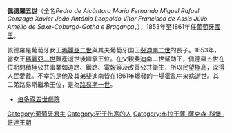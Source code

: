 {{noteTA
|1=zh:若昂; zh-tw:約翰;
|2=zh:曼努埃尔; zh-tw:曼紐;
|3=zh:塞巴斯蒂昂; zh-tw:塞巴斯蒂安;
|4=zh:阿拉贡; zh-tw:亞拉岡;
|5=zh:卡斯蒂利亞; zh-tw:卡斯提爾;
|6=zh:费利佩; zh-tw:菲利普;
|7=zh:杜瓦尔特; zh-tw:杜阿爾特;
|8=zh:费尔南多; zh-tw:斐迪南;
|9=zh:佩德羅; zh-mo:伯多祿;
}}
{{Infobox royalty
|name=佩德羅五世
|image= PedroV.JPG
|succession=[[葡萄牙君主列表|葡萄牙国王]]
|reign=1853年11月15日-1861年11月11日（{{age in years and days|1853|11|15|1861|11|11|age=no}}）
|coronation={{death date and age|1855|9|16|1837|9|16}}
|predecessor=[[瑪麗亞二世_(葡萄牙)|瑪麗亞二世]]
|successor=[[路易斯一世_(葡萄牙)|路易斯一世]]
|spouse= [[史蒂芬妮公主_(霍亨索倫-錫格馬林根)|霍亨索倫-錫格馬林根的史蒂芬妮]]
|regent=[[斐迪南二世_(葡萄牙)|斐迪南二世]]（1853年—1855年）
|father=[[斐迪南二世_(葡萄牙)|斐迪南二世]]
|mother=[[瑪麗亞二世_(葡萄牙)|瑪麗亞二世]]
|full name = Pedro de Alcântara Maria Fernando Miguel Rafael Gonzaga Xavier João António Leopoldo Vítor Francisco de Assis Júlio Amélio de Saxe-Coburgo-Gotha e Bragança
|birth_date={{birth date|1837|9|16}}
|birth_place={{flag|Kingdom of Portugal}}[[里斯本|里斯本]][[內塞西達迪什宮|內塞西達迪什宮]]
|death_date={{death date and age|1861|11|11|1837|9|16}}
|death_place={{flag|Kingdom of Portugal}}[[里斯本|里斯本]][[內塞西達迪什宮|內塞西達迪什宮]]
|burial_place = {{POR}}[[城外圣文生修道院|城外圣文生修道院]]布拉-{干}-薩的萬神殿
|house = [[布拉干萨王朝|布拉-{干}-萨]]-[[萨克森-科堡-哥达王朝|萨克森-科堡-哥达王朝]]
|signature = Signature Peter V of Portugal.png
}}

'''佩德羅五世'''（全名''Pedro de Alcântara Maria Fernando Miguel Rafael Gonzaga Xavier João António Leopoldo Vítor Francisco de Assis Júlio Amélio de Saxe-Coburgo-Gotha e Bragança''，{{bd|1837年|9月16日|1861年|11月11日|catIdx=P}}），1853年至1861年任[[葡萄牙君主列表|葡萄牙國王]]。

佩德羅是葡萄牙女王[[瑪莉亞二世_(葡萄牙女王)|瑪麗亞二世]]與其夫葡萄牙国王[[費南度二世_(葡萄牙)|斐迪南二世]]的長子。1853年，當女王[[瑪莉亞二世_(葡萄牙女王)|瑪麗亞二世]]難產逝世後繼承王位。在父親斐迪南二世幫助下，佩德羅五世在位期間積極公共事業如道路、鐵路、電報等及改善公共衛生，所以民望極高，深得人民愛戴。不幸的是他及其弟斐迪南皆在1861年爆發的一場霍亂中染病逝世。其二弟路易斯繼承王位，是為[[路易斯一世_(葡萄牙)|路易斯一世]]。
*[[伯多祿五世劇院|伯多祿五世劇院]]

{{start box}}
{{s-hou|[[布拉干萨王朝|布拉-{干}-萨]]-[[萨克森-科堡-哥达王朝|萨克森-科堡-哥达王朝]]|1837年|9月16日|1861年|11月11日}}
{{s-reg}}
{{s-before|[[瑪麗亞二世_(葡萄牙)|瑪麗亞二世]]<br>[[斐迪南二世_(葡萄牙)|斐迪南二世]]}}
{{s-title|[[葡萄牙君主列表|葡萄牙国王]]|1853年11月15日—1861年11月11日}}
{{s-after|[[路易斯一世_(葡萄牙)|路易斯一世]]}}
{{end box}}

{{葡萄牙君主}}

[[Category:葡萄牙君主|Category:葡萄牙君主]]
[[Category:死于伤寒的人|Category:死于伤寒的人]]
[[Category:布拉干薩-薩克森-科堡-哥達王朝|Category:布拉干薩-薩克森-科堡-哥達王朝]]